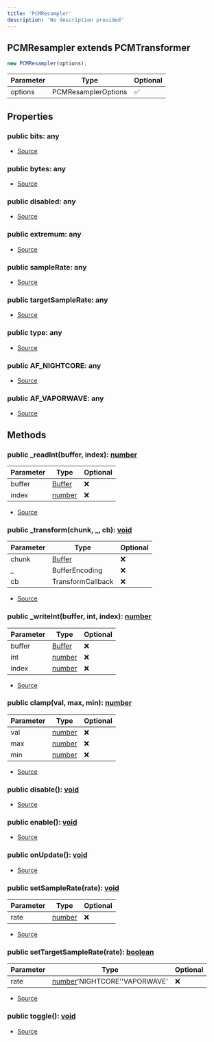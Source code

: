 ```yaml
---
title: 'PCMResampler'
description: 'No description provided'
---
```


## PCMResampler extends PCMTransformer

```typescript
new PCMResampler(options);
```

| Parameter | Type                | Optional |
| --------- | ------------------- | -------- |
| options   | PCMResamplerOptions | ✅       |

## Properties

### public bits: any

- [Source](https://github.com/androz2091/discord-player/blob/ce04b3f4c6671029ce4d4aa9090e56ac7e7f5666/packages/equalizer/src/utils/PCMTransformer.ts#L13)

### public bytes: any

- [Source](https://github.com/androz2091/discord-player/blob/ce04b3f4c6671029ce4d4aa9090e56ac7e7f5666/packages/equalizer/src/utils/PCMTransformer.ts#L14)

### public disabled: any

- [Source](https://github.com/androz2091/discord-player/blob/ce04b3f4c6671029ce4d4aa9090e56ac7e7f5666/packages/equalizer/src/utils/PCMTransformer.ts#L16)

### public extremum: any

- [Source](https://github.com/androz2091/discord-player/blob/ce04b3f4c6671029ce4d4aa9090e56ac7e7f5666/packages/equalizer/src/utils/PCMTransformer.ts#L15)

### public sampleRate: any

- [Source](https://github.com/androz2091/discord-player/blob/ce04b3f4c6671029ce4d4aa9090e56ac7e7f5666/packages/equalizer/src/utils/PCMTransformer.ts#L17)

### public targetSampleRate: any

- [Source](https://github.com/androz2091/discord-player/blob/ce04b3f4c6671029ce4d4aa9090e56ac7e7f5666/packages/equalizer/src/audio/PCMResampler.ts#L9)

### public type: any

- [Source](https://github.com/androz2091/discord-player/blob/ce04b3f4c6671029ce4d4aa9090e56ac7e7f5666/packages/equalizer/src/utils/PCMTransformer.ts#L12)

### public AF_NIGHTCORE: any

- [Source](https://github.com/androz2091/discord-player/blob/ce04b3f4c6671029ce4d4aa9090e56ac7e7f5666/packages/equalizer/src/audio/PCMResampler.ts#L16)

### public AF_VAPORWAVE: any

- [Source](https://github.com/androz2091/discord-player/blob/ce04b3f4c6671029ce4d4aa9090e56ac7e7f5666/packages/equalizer/src/audio/PCMResampler.ts#L20)

## Methods

### public \_readInt(buffer, index): [number](https://developer.mozilla.org/en-US/docs/Web/JavaScript/Reference/Global_Objects/Number)

| Parameter | Type                                                                                              | Optional |
| --------- | ------------------------------------------------------------------------------------------------- | -------- |
| buffer    | [Buffer](https://nodejs.org/dist/latest/docs/api/buffer.html#buffer_class_buffer)                 | ❌       |
| index     | [number](https://developer.mozilla.org/en-US/docs/Web/JavaScript/Reference/Global_Objects/Number) | ❌       |

- [Source](https://github.com/androz2091/discord-player/blob/ce04b3f4c6671029ce4d4aa9090e56ac7e7f5666/packages/equalizer/src/utils/PCMTransformer.ts#L66)

### public _transform(chunk, _, cb): [void](https://developer.mozilla.org/en-US/docs/Web/JavaScript/Reference/Global_Objects/undefined)

| Parameter | Type                                                                              | Optional |
| --------- | --------------------------------------------------------------------------------- | -------- |
| chunk     | [Buffer](https://nodejs.org/dist/latest/docs/api/buffer.html#buffer_class_buffer) | ❌       |
| \_        | BufferEncoding                                                                    | ❌       |
| cb        | TransformCallback                                                                 | ❌       |

- [Source](https://github.com/androz2091/discord-player/blob/ce04b3f4c6671029ce4d4aa9090e56ac7e7f5666/packages/equalizer/src/audio/PCMResampler.ts#L33)

### public \_writeInt(buffer, int, index): [number](https://developer.mozilla.org/en-US/docs/Web/JavaScript/Reference/Global_Objects/Number)

| Parameter | Type                                                                                              | Optional |
| --------- | ------------------------------------------------------------------------------------------------- | -------- |
| buffer    | [Buffer](https://nodejs.org/dist/latest/docs/api/buffer.html#buffer_class_buffer)                 | ❌       |
| int       | [number](https://developer.mozilla.org/en-US/docs/Web/JavaScript/Reference/Global_Objects/Number) | ❌       |
| index     | [number](https://developer.mozilla.org/en-US/docs/Web/JavaScript/Reference/Global_Objects/Number) | ❌       |

- [Source](https://github.com/androz2091/discord-player/blob/ce04b3f4c6671029ce4d4aa9090e56ac7e7f5666/packages/equalizer/src/utils/PCMTransformer.ts#L71)

### public clamp(val, max, min): [number](https://developer.mozilla.org/en-US/docs/Web/JavaScript/Reference/Global_Objects/Number)

| Parameter | Type                                                                                              | Optional |
| --------- | ------------------------------------------------------------------------------------------------- | -------- |
| val       | [number](https://developer.mozilla.org/en-US/docs/Web/JavaScript/Reference/Global_Objects/Number) | ❌       |
| max       | [number](https://developer.mozilla.org/en-US/docs/Web/JavaScript/Reference/Global_Objects/Number) | ❌       |
| min       | [number](https://developer.mozilla.org/en-US/docs/Web/JavaScript/Reference/Global_Objects/Number) | ❌       |

- [Source](https://github.com/androz2091/discord-player/blob/ce04b3f4c6671029ce4d4aa9090e56ac7e7f5666/packages/equalizer/src/utils/PCMTransformer.ts#L76)

### public disable(): [void](https://developer.mozilla.org/en-US/docs/Web/JavaScript/Reference/Global_Objects/undefined)

- [Source](https://github.com/androz2091/discord-player/blob/ce04b3f4c6671029ce4d4aa9090e56ac7e7f5666/packages/equalizer/src/utils/PCMTransformer.ts#L54)

### public enable(): [void](https://developer.mozilla.org/en-US/docs/Web/JavaScript/Reference/Global_Objects/undefined)

- [Source](https://github.com/androz2091/discord-player/blob/ce04b3f4c6671029ce4d4aa9090e56ac7e7f5666/packages/equalizer/src/utils/PCMTransformer.ts#L58)

### public onUpdate(): [void](https://developer.mozilla.org/en-US/docs/Web/JavaScript/Reference/Global_Objects/undefined)

- [Source](https://github.com/androz2091/discord-player/blob/ce04b3f4c6671029ce4d4aa9090e56ac7e7f5666/packages/equalizer/src/utils/PCMTransformer.ts#L18)

### public setSampleRate(rate): [void](https://developer.mozilla.org/en-US/docs/Web/JavaScript/Reference/Global_Objects/undefined)

| Parameter | Type                                                                                              | Optional |
| --------- | ------------------------------------------------------------------------------------------------- | -------- |
| rate      | [number](https://developer.mozilla.org/en-US/docs/Web/JavaScript/Reference/Global_Objects/Number) | ❌       |

- [Source](https://github.com/androz2091/discord-player/blob/ce04b3f4c6671029ce4d4aa9090e56ac7e7f5666/packages/equalizer/src/utils/PCMTransformer.ts#L80)

### public setTargetSampleRate(rate): [boolean](https://developer.mozilla.org/en-US/docs/Web/JavaScript/Reference/Global_Objects/Boolean)

| Parameter | Type                                                                                                                    | Optional |
| --------- | ----------------------------------------------------------------------------------------------------------------------- | -------- |
| rate      | [number](https://developer.mozilla.org/en-US/docs/Web/JavaScript/Reference/Global_Objects/Number)'NIGHTCORE''VAPORWAVE' | ❌       |

- [Source](https://github.com/androz2091/discord-player/blob/ce04b3f4c6671029ce4d4aa9090e56ac7e7f5666/packages/equalizer/src/audio/PCMResampler.ts#L24)

### public toggle(): [void](https://developer.mozilla.org/en-US/docs/Web/JavaScript/Reference/Global_Objects/undefined)

- [Source](https://github.com/androz2091/discord-player/blob/ce04b3f4c6671029ce4d4aa9090e56ac7e7f5666/packages/equalizer/src/utils/PCMTransformer.ts#L62)

